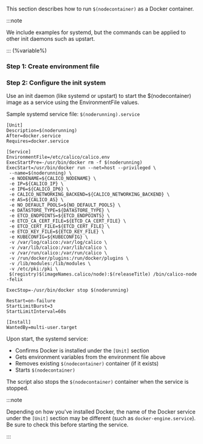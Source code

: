 
This section describes how to run `$(nodecontainer)` as a Docker container.

:::note

We include examples for systemd, but the commands can be
applied to other init daemons such as upstart.

:::
(%variable%)
### Step 1: Create environment file

<EnvironmentFile
  nodecontainer='$(nodecontainer)'
  install='container'
  target='calico/node'
/>

### Step 2: Configure the init system

Use an init daemon (like systemd or upstart) to start the $(nodecontainer) image as a service using the EnvironmentFile values.

Sample systemd service file: `$(noderunning).service`

```shell
[Unit]
Description=$(noderunning)
After=docker.service
Requires=docker.service

[Service]
EnvironmentFile=/etc/calico/calico.env
ExecStartPre=-/usr/bin/docker rm -f $(noderunning)
ExecStart=/usr/bin/docker run --net=host --privileged \
 --name=$(noderunning) \
 -e NODENAME=${CALICO_NODENAME} \
 -e IP=${CALICO_IP} \
 -e IP6=${CALICO_IP6} \
 -e CALICO_NETWORKING_BACKEND=${CALICO_NETWORKING_BACKEND} \
 -e AS=${CALICO_AS} \
 -e NO_DEFAULT_POOLS=${NO_DEFAULT_POOLS} \
 -e DATASTORE_TYPE=${DATASTORE_TYPE} \
 -e ETCD_ENDPOINTS=${ETCD_ENDPOINTS} \
 -e ETCD_CA_CERT_FILE=${ETCD_CA_CERT_FILE} \
 -e ETCD_CERT_FILE=${ETCD_CERT_FILE} \
 -e ETCD_KEY_FILE=${ETCD_KEY_FILE} \
 -e KUBECONFIG=${KUBECONFIG} \
 -v /var/log/calico:/var/log/calico \
 -v /var/lib/calico:/var/lib/calico \
 -v /var/run/calico:/var/run/calico \
 -v /run/docker/plugins:/run/docker/plugins \
 -v /lib/modules:/lib/modules \
 -v /etc/pki:/pki \
 $(registry)$(imageNames.calico/node):$(releaseTitle) /bin/calico-node -felix

ExecStop=-/usr/bin/docker stop $(noderunning)

Restart=on-failure
StartLimitBurst=3
StartLimitInterval=60s

[Install]
WantedBy=multi-user.target
```

Upon start, the systemd service:

- Confirms Docker is installed under the `[Unit]` section
- Gets environment variables from the environment file above
- Removes existing `$(nodecontainer)` container (if it exists)
- Starts `$(nodecontainer)`

The script also stops the `$(nodecontainer)` container when the service is stopped.

:::note

Depending on how you've installed Docker, the name of the Docker service
under the `[Unit]` section may be different (such as `docker-engine.service`).
Be sure to check this before starting the service.

:::
